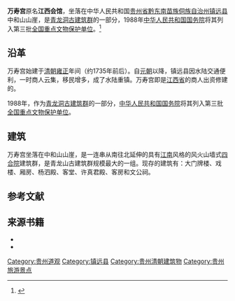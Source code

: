 {{Infobox religious building
| 名字          = 万寿宫
| 图片          = 
| 图片说明      = 
| 地图          = 
| 地图说明      = 
| 坐标          = {{coord|27.055859|108.439489|format=dms|type:landmark_region:CHN|display=title}}
| 宗教          = [[道教|道教]]  
| 位置          = {{CHN}}[[贵州省|贵州省]][[黔东南苗族侗族自治州|黔东南苗族侗族自治州]][[镇远县|镇远县]]中和山
| 神            = 杨泗将军<br>许真君
| 派别          = 
| 节日          = 
| 开光年份      = 
| 状态          = 
| 领导          = 
| 官方网站      = 
| 建筑师        = 
| 建筑类型      = 
| 建筑风格      = [[中國建築|中国建筑]]
| 建筑材料      = 砖头和水泥
| 建立者        = 
| 资助者        = 
| 总承包商      = 
| 建立日期      = [[清朝|清朝]][[雍正|雍正]]时期（约1735年前后）
| 奠基          = 
| 竣工          = 
| 建设成本      = 
| 毁坏          = 
| 官方名称1     = 
| 类型1         = 
| 标准1         = 
| 指定日期1     = 
| 父列表1       = 
| 参考编号1     = 
| 官方名称2     = 
| 类型2         = 
| 标准2         = 
| 指定日期2     = 
| 父列表2       = 
| 参考编号2     = 
}}
'''万寿宫'''原名'''江西会馆'''，坐落在中华人民共和国[[贵州省|贵州省]][[黔东南苗族侗族自治州|黔东南苗族侗族自治州]][[镇远县|镇远县]]中和山山崖，是[[青龙洞|青龙洞古建筑群]]的一部分，1988年[[中华人民共和国国务院|中华人民共和国国务院]]将其列入第三批[[全国重点文物保护单位|全国重点文物保护单位]]。<ref>{{Cite book |title=全国重点文物保护单位·第一至第五批·第Ⅲ卷 |publisher=文物出版社 |year=2004 |isbn=7-5010-1525-2 |pages=183 }}</ref>

==沿革==
万寿宫始建于[[清朝|清朝]][[雍正|雍正]]年间（约1735年前后）。自[[元朝|元朝]]以降，镇远县因水陆交通便利，一时商人云集，移民增多，成了水陆重镇。万寿宫即是[[江西省|江西省]]的商人出资修建的。

1988年，作为[[青龙洞|青龙洞古建筑群]]的一部分，[[中华人民共和国国务院|中华人民共和国国务院]]将其列入第三批[[全国重点文物保护单位|全国重点文物保护单位]]。

==建筑==
万寿宫坐落在中和山山崖，是一连串从南往北延伸的具有[[江南|江南]]风格的风火山墙式[[四合院|四合院]]建筑群，是青龙山古建筑群规模最大的一组。现存的建筑有：大门牌楼、戏楼、厢房、杨泗殿、客堂、许真君殿、客房和文公祠。

==参考文献==
{{reflist}}
{{Commons category|Wanshou Palace (Zhenyuan County)|万寿宫}}
==来源书籍==
*{{cite book |language=|author1=吴正光 |title=《中华遗产·乡土建筑：镇远》 |year=2016 |publisher=清华大学出版社 |location=北京市 |pages= |isbn=9787302455707}}
*{{cite book |language=|author1= |title=《镇远府志》 |year=2014年 |publisher=贵州人民出版社 |location=贵州省贵阳市 |pages= |isbn=9787221105998}}

{{DEFAULTSORT:Wan万寿宫}}
[[Category:贵州道观|Category:贵州道观]]
[[Category:镇远县|Category:镇远县]]
[[Category:贵州清朝建筑物|Category:贵州清朝建筑物]]
[[Category:贵州旅游景点|Category:贵州旅游景点]]